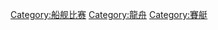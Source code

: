 {{Commonscat|Dragon boat races}}

[[Category:船舰比赛|Category:船舰比赛]]
[[Category:龍舟|Category:龍舟]]
[[Category:賽艇|Category:賽艇]]